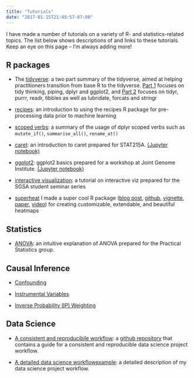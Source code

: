 ```yaml
---
title: "Tutorials"
date: "2017-01-15T21:49:57-07:00"
---
```


I  have made a number of tutorials on a variety of R- and statistics-related topics. The list below shows descriptions of and links to these tutorials. Keep an eye on this page -- I'm always adding more!


## R packages

- The [tidyverse](http://www.rebeccabarter.com/blog/2019-08-05_base_r_to_tidyverse/): a two part summary of the tidyverse, aimed at helping practitioners transition from base R to the tidyverse. [Part 1](http://www.rebeccabarter.com/blog/2019-08-05_base_r_to_tidyverse/) focuses on tidy thinking, piping, dplyr and ggplot2, and [Part 2](http://www.rebeccabarter.com/blog/2019-08-05_base_r_to_tidyverse_pt2/) focuses on tidyr, purrr, readr, tibbles as well as lubridate, forcats and stringr

- [recipes](http://www.rebeccabarter.com/blog/2019-06-06_pre_processing/): an introduction to using the recipes R package for pre-processing data prior to machine learning

- [scoped verbs](http://www.rebeccabarter.com/blog/2019-01-23_scoped-verbs/): a summary of the usage of dplyr scoped verbs such as `mutate_if()`, `summarise_all()`, `rename_at()`

- [caret](http://www.rebeccabarter.com/blog/2017-11-17-caret_tutorial/): an introduction to caret prepared for STAT215A. [(Jupyter notebook)](https://github.com/rlbarter/STAT-215A-Fall-2017/tree/master/week11)

- [ggplot2](http://www.rebeccabarter.com/blog/2017-11-17-ggplot2_tutorial/): ggplot2 basics prepared for a workshop at Joint Genome Institute. [(Jupyter notebook)](https://github.com/rlbarter/ggplot-jgi)

- [interactive visualization](http://www.rebeccabarter.com/blog/2017-04-20-interactive/): a tutorial on interactive viz prepared for the SGSA student seminar series

- [superheat](https://rlbarter.github.io/superheat/) I made a super cool R package ([blog post](../blog/2017-02-02-superheat-example/index.html), [github](https://github.com/rlbarter/superheat), [vignette](https://rlbarter.github.io/superheat/), [paper](https://arxiv.org/abs/1512.01524), [video](https://channel9.msdn.com/Events/useR-international-R-User-conference/useR2016/Superheat-Supervised-heatmaps-for-visualizing-complex-data/player)) for creating customizable, extendable, and beautiful heatmaps


## Statistics

- [ANOVA](http://www.rebeccabarter.com/blog/2017-02-17-anova/): an intuitive explanation of ANOVA prepared for the Practical Statistics group.

## Causal Inference

- [Confounding](http://www.rebeccabarter.com/blog/2017-07-05-confounding/)

- [Instrumental Variables](http://www.rebeccabarter.com/blog/2018-05-23-instrumental_variables/)

- [Inverse Probability (IP) Weighting](http://www.rebeccabarter.com/blog/2017-07-05-ip-weighting/)

## Data Science

- [A consistent and reproducibile workflow](http://www.rebeccabarter.com/blog/2019-03-07_reproducible_pipeline/): a [github repository](https://github.com/rlbarter/reproducibility-workflow) that contains a guide for a consistent and reproducible data science project workflow.

- [A detailed data science workflowexample ](http://www.rebeccabarter.com/blog/2017-08-16-data-science-workflow/): a detailed description of my data science project workflow.




